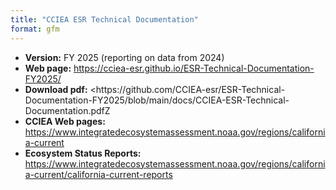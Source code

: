 ```yaml
---
title: "CCIEA ESR Technical Documentation"
format: gfm
---
```

* **Version:** FY 2025 (reporting on data from 2024)
* **Web page:** <https://cciea-esr.github.io/ESR-Technical-Documentation-FY2025/>
* **Download pdf:** <https://github.com/CCIEA-esr/ESR-Technical-Documentation-FY2025/blob/main/docs/CCIEA-ESR-Technical-Documentation.pdfZ
* **CCIEA Web pages:** <https://www.integratedecosystemassessment.noaa.gov/regions/california-current>
* **Ecosystem Status Reports:** <https://www.integratedecosystemassessment.noaa.gov/regions/california-current/california-current-reports>

